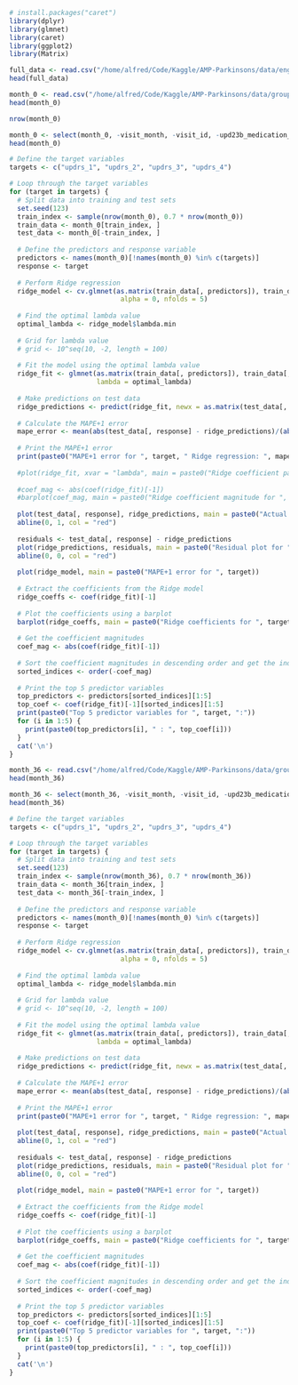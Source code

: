 ```r
# install.packages("caret")
library(dplyr)
library(glmnet)
library(caret)
library(ggplot2)
library(Matrix)
```

```r
full_data <- read.csv("/home/alfred/Code/Kaggle/AMP-Parkinsons/data/engineered/train_protein_peptide_clinical.csv")
head(full_data)

```

```r
month_0 <- read.csv("/home/alfred/Code/Kaggle/AMP-Parkinsons/data/grouped_by_month/month_0.csv")
head(month_0)

```

```r
nrow(month_0)
```

```r
month_0 <- select(month_0, -visit_month, -visit_id, -upd23b_medication_Off, -upd23b_medication_On)
head(month_0)
```


```r
# Define the target variables
targets <- c("updrs_1", "updrs_2", "updrs_3", "updrs_4")

# Loop through the target variables
for (target in targets) {
  # Split data into training and test sets
  set.seed(123)
  train_index <- sample(nrow(month_0), 0.7 * nrow(month_0))
  train_data <- month_0[train_index, ]
  test_data <- month_0[-train_index, ]
  
  # Define the predictors and response variable
  predictors <- names(month_0)[!names(month_0) %in% c(targets)]
  response <- target
  
  # Perform Ridge regression
  ridge_model <- cv.glmnet(as.matrix(train_data[, predictors]), train_data[, response],
                            alpha = 0, nfolds = 5)
  
  # Find the optimal lambda value
  optimal_lambda <- ridge_model$lambda.min
  
  # Grid for lambda value
  # grid <- 10^seq(10, -2, length = 100)
  
  # Fit the model using the optimal lambda value
  ridge_fit <- glmnet(as.matrix(train_data[, predictors]), train_data[, response], alpha = 0,
                      lambda = optimal_lambda)
  
  # Make predictions on test data
  ridge_predictions <- predict(ridge_fit, newx = as.matrix(test_data[, predictors]))
  
  # Calculate the MAPE+1 error
  mape_error <- mean(abs(test_data[, response] - ridge_predictions)/(abs(test_data[, response])+1))
  
  # Print the MAPE+1 error
  print(paste0("MAPE+1 error for ", target, " Ridge regression: ", mape_error))
  
  #plot(ridge_fit, xvar = "lambda", main = paste0("Ridge coefficient path for ", target))
  
  #coef_mag <- abs(coef(ridge_fit)[-1])
  #barplot(coef_mag, main = paste0("Ridge coefficient magnitude for ", target), xlab = "Predictor", ylab = "Magnitude")
  
  plot(test_data[, response], ridge_predictions, main = paste0("Actual vs. predicted for ", target), xlab = "Actual values", ylab = "Predicted values")
  abline(0, 1, col = "red")
  
  residuals <- test_data[, response] - ridge_predictions
  plot(ridge_predictions, residuals, main = paste0("Residual plot for ", target),xlab = "Predicted values", ylab = "Residuals")
  abline(0, 0, col = "red")
  
  plot(ridge_model, main = paste0("MAPE+1 error for ", target))
  
  # Extract the coefficients from the Ridge model
  ridge_coeffs <- coef(ridge_fit)[-1]
  
  # Plot the coefficients using a barplot
  barplot(ridge_coeffs, main = paste0("Ridge coefficients for ", target), xlab = "Predictor", ylab = "Coefficient")
  
  # Get the coefficient magnitudes
  coef_mag <- abs(coef(ridge_fit)[-1])
  
  # Sort the coefficient magnitudes in descending order and get the indices
  sorted_indices <- order(-coef_mag)
  
  # Print the top 5 predictor variables
  top_predictors <- predictors[sorted_indices][1:5]
  top_coef <- coef(ridge_fit)[-1][sorted_indices][1:5]
  print(paste0("Top 5 predictor variables for ", target, ":"))
  for (i in 1:5) {
    print(paste0(top_predictors[i], " : ", top_coef[i]))
  }
  cat('\n')
}
```


```r
month_36 <- read.csv("/home/alfred/Code/Kaggle/AMP-Parkinsons/data/grouped_by_month/month_36.csv")
head(month_36)

```


```r
month_36 <- select(month_36, -visit_month, -visit_id, -upd23b_medication_Off, -upd23b_medication_On)
head(month_36)
```


```r
# Define the target variables
targets <- c("updrs_1", "updrs_2", "updrs_3", "updrs_4")

# Loop through the target variables
for (target in targets) {
  # Split data into training and test sets
  set.seed(123)
  train_index <- sample(nrow(month_36), 0.7 * nrow(month_36))
  train_data <- month_36[train_index, ]
  test_data <- month_36[-train_index, ]
  
  # Define the predictors and response variable
  predictors <- names(month_0)[!names(month_0) %in% c(targets)]
  response <- target
  
  # Perform Ridge regression
  ridge_model <- cv.glmnet(as.matrix(train_data[, predictors]), train_data[, response],
                            alpha = 0, nfolds = 5)
  
  # Find the optimal lambda value
  optimal_lambda <- ridge_model$lambda.min
  
  # Grid for lambda value
  # grid <- 10^seq(10, -2, length = 100)
  
  # Fit the model using the optimal lambda value
  ridge_fit <- glmnet(as.matrix(train_data[, predictors]), train_data[, response], alpha = 0,
                      lambda = optimal_lambda)
  
  # Make predictions on test data
  ridge_predictions <- predict(ridge_fit, newx = as.matrix(test_data[, predictors]))
  
  # Calculate the MAPE+1 error
  mape_error <- mean(abs(test_data[, response] - ridge_predictions)/(abs(test_data[, response])+1))
  
  # Print the MAPE+1 error
  print(paste0("MAPE+1 error for ", target, " Ridge regression: ", mape_error))
  
  plot(test_data[, response], ridge_predictions, main = paste0("Actual vs. predicted for ", target), xlab = "Actual values", ylab = "Predicted values")
  abline(0, 1, col = "red")
  
  residuals <- test_data[, response] - ridge_predictions
  plot(ridge_predictions, residuals, main = paste0("Residual plot for ", target),xlab = "Predicted values", ylab = "Residuals")
  abline(0, 0, col = "red")
  
  plot(ridge_model, main = paste0("MAPE+1 error for ", target))
  
  # Extract the coefficients from the Ridge model
  ridge_coeffs <- coef(ridge_fit)[-1]
  
  # Plot the coefficients using a barplot
  barplot(ridge_coeffs, main = paste0("Ridge coefficients for ", target), xlab = "Predictor", ylab = "Coefficient")
  
  # Get the coefficient magnitudes
  coef_mag <- abs(coef(ridge_fit)[-1])
  
  # Sort the coefficient magnitudes in descending order and get the indices
  sorted_indices <- order(-coef_mag)
  
  # Print the top 5 predictor variables
  top_predictors <- predictors[sorted_indices][1:5]
  top_coef <- coef(ridge_fit)[-1][sorted_indices][1:5]
  print(paste0("Top 5 predictor variables for ", target, ":"))
  for (i in 1:5) {
    print(paste0(top_predictors[i], " : ", top_coef[i]))
  }
  cat('\n')
}
```
